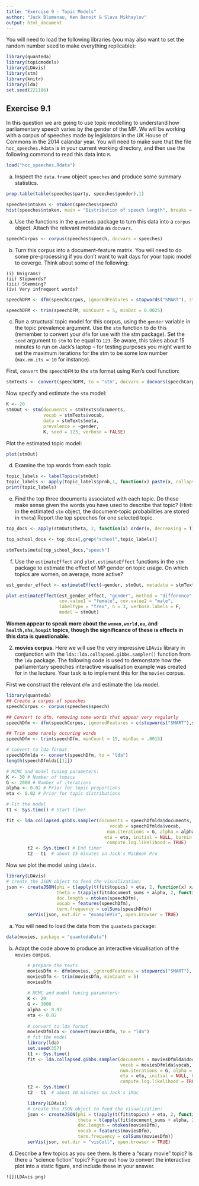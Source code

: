 ```yaml
---
title: "Exercise 9 - Topic Models"
author: "Jack Blumenau, Ken Benoit & Slava Mikhaylov"
output: html_document
---
```


You will need to load the following libraries (you may also want to set the random number seed to make everything replicable):
```r
library(quanteda)
library(topicmodels)
library(LDAvis)
library(stm)
library(knitr)
library(lda)
set.seed(221186)
```

## Exercise 9.1

In this question we are going to use topic modelling to understand how parliamentary speech varies by the gender of the MP. We will be working with a corpus of speeches made by legislators in the UK House of Commons in the 2014 calandar year. You will need to make sure that the file `hoc_speeches.Rdata` is in your current working directory, and then use the following command to read this data into `R`.


```r

load("hoc_speeches.Rdata")

```
 
 (a) Inspect the `data.frame` object `speeches` and produce some summary statistics.

```r

prop.table(table(speeches$party, speeches$gender),1)

speeches$ntoken <- ntoken(speeches$speech)
hist(speeches$ntoken, main = "Distribution of speech length", breaks = 100)

```

 (a) Use the functions in the `quanteda` package to turn this data into a `corpus` object. Attach the relevant metadata as `docvars`.

```r

speechCorpus <- corpus(speeches$speech, docvars = speeches)

```

 (b) Turn this corpus into a document-feature matrix. You will need to do some pre-processing if you don't want to wait days for your topic model to coverge. Think about some of the following:
 
    (i) Unigrams? 
    (ii) Stopwords?
    (iii) Stemming?
    (iv) Very infrequent words?

```r

speechDFM <- dfm(speechCorpus, ignoredFeatures = stopwords("SMART"), stem = T)

speechDFM <- trim(speechDFM, minCount = 5, minDoc = 0.0025)

```

 (c) Run a structural topic model for this corpus, using the `gender` variable in the topic prevalence argument. Use the `stm` function to do this (remember to convert your `dfm` for use with the stm package). Set the `seed` argument to `stm` to be equal to `123`. Be aware, this takes about 15 minutes to run on Jack's laptop -- for testing purposes you might want to set the maximum iterations for the stm to be some low number (`max.em.its = 10` for instance).

First, `convert` the `speechDFM` to the `stm` format using Ken's cool function:

```r

stmTexts <- convert(speechDFM, to = "stm", docvars = docvars(speechCorpus))

```

Now specify and estimate the `stm` model:

```r

K <- 20
stmOut <- stm(documents = stmTexts$documents, 
              vocab = stmTexts$vocab, 
              data = stmTexts$meta,
              prevalence = ~gender,
              K, seed = 123, verbose = FALSE)

```

Plot the estimated topic model:

```r
plot(stmOut)
```

  (d) Examine the top words from each topic

```r

topic_labels <- labelTopics(stmOut)
topic_labels <- apply(topic_labels$prob,1, function(x) paste(x, collapse=";"))
print(topic_labels)
```


  (e) Find the top three documents associated with each topic. Do these make sense given the words you have used to describe that topic? (Hint: in the estimated `stm` object, the document-topic probabilities are stored in `theta`) Report the top speeches for one selected topic.
  
```r

top_docs <- apply(stmOut$theta, 2, function(x) order(x, decreasing = T)[1:3])

top_school_docs <- top_docs[,grep("school",topic_labels)]

stmTexts$meta[top_school_docs,"speech"]

```

  (f) Use the `estimateEffect` and `plot.estimateEffect` functions in the `stm` package to estimate the effect of MP gender on topic usage. On which topics are women, on average, more active? 

```r

est_gender_effect <- estimateEffect(~gender, stmOut, metadata = stmTexts$meta)

plot.estimateEffect(est_gender_effect, "gender", method = "difference", 
                    cov.value1 = "female", cov.value2 = "male", 
                    labeltype = "frex", n = 3, verbose.labels = F,
                    model = stmOut)

```

**Women appear to speak more about the `women,world,eu`, and `health,nhs,hospit` topics, though the significance of these is effects in this data is questionable.**

2.  **movies corpus**.  Here we will use the very impressive `LDAvis` library in conjunction with the `lda::lda.collapsed.gibbs.sampler()` function from the `lda` package. The following code is used to demonstate how the parliamentary speeches interactive visualisation example was created for in the lecture. Your task is to implement this for the `movies` corpus.

First we construct the relevant `dfm` and estimate the `lda` model.
```r
library(quanteda)
## Create a corpus of speeches
speechCorpus <- corpus(speeches$speech)

## Convert to dfm, removing some words that appear very regularly
speechDfm <- dfm(speechCorpus, ignoredFeatures = c(stopwords("SMART"),stopwords("english"), "will", "hon", "right","people","government","can","friend","house","gentleman","said", "interruption", "prime", "minister", "secretary", "state"), stem = F)

## Trim some rarely occuring words
speechDfm <- trim(speechDfm, minCount = 15, minDoc = .0015)

# Convert to lda format
speechDfmlda <- convert(speechDfm, to = "lda")
length(speechDfmlda[[1]])

# MCMC and model tuning parameters:
K <- 30 # Number of topics
G <- 2000 # Number of iterations
alpha <- 0.02 # Prior for topic proportions
eta <- 0.02 # Prior for topic distributions

# Fit the model
t1 <- Sys.time() # Start timer

fit <- lda.collapsed.gibbs.sampler(documents = speechDfmlda$documents, K = K, 
                                       vocab = speechDfmlda$vocab, 
                                      num.iterations = G, alpha = alpha, 
                                     eta = eta, initial = NULL, burnin = 0,
                                      compute.log.likelihood = TRUE)
        t2 <- Sys.time() # End timer
        t2 - t1  # about 15 minutes on Jack's MacBook Pro
```

Now we plot the model using `LDAvis`.

```r
library(LDAvis)
# create the JSON object to feed the visualization:
json <- createJSON(phi = t(apply(t(fit$topics) + eta, 2, function(x) x/sum(x))), 
                   theta = t(apply(fit$document_sums + alpha, 2, function(x) x/sum(x))), 
                   doc.length = ntoken(speechDfm), 
                   vocab = features(speechDfm), 
                   term.frequency = colSums(speechDfm))
        serVis(json, out.dir = "exampleVis", open.browser = TRUE)
```

  a.  You will need to load the data from the `quanteda` package: 
    
```r
data(movies, package = "quantedaData")
```
    
  b.  Adapt the code above to produce an interactive visualisation of the `movies` corpus. 
    
```r

        # prepare the texts
        moviesDfm <- dfm(movies, ignoredFeatures = stopwords("SMART"), stem = FALSE)
        moviesDfm <- trim(moviesDfm, minCount = 5)
        moviesDfm
        
        # MCMC and model tuning parameters:
        K <- 20
        G <- 3000
        alpha <- 0.02
        eta <- 0.02
        
        # convert to lda format
        moviesDfmlda <- convert(moviesDfm, to = "lda")
        # fit the model
        library(lda)
        set.seed(357)
        t1 <- Sys.time()
        fit <- lda.collapsed.gibbs.sampler(documents = moviesDfmlda$documents, K = K, 
                                           vocab = moviesDfmlda$vocab, 
                                           num.iterations = G, alpha = alpha, 
                                           eta = eta, initial = NULL, burnin = 0,
                                           compute.log.likelihood = TRUE)
        t2 <- Sys.time()
        t2 - t1  # about 10 minutes on Jack's iMac

        library(LDAvis)
        # create the JSON object to feed the visualization:
        json <- createJSON(phi = t(apply(t(fit$topics) + eta, 2, function(x) x/sum(x))), 
                           theta = t(apply(fit$document_sums + alpha, 2, function(x) x/sum(x))), 
                           doc.length = ntoken(moviesDfm), 
                           vocab = features(moviesDfm), 
                           term.frequency = colSums(moviesDfm))
        serVis(json, out.dir = "visColl", open.browser = TRUE)

```
    
  d.  Describe a few topics as you see them.  Is there a "scary movie" topic?  Is there a "science fiction" topic?  Figure out how to convert the interactive plot into a static figure, and include these in your answer.
    
    ![](LDAvis.png)  